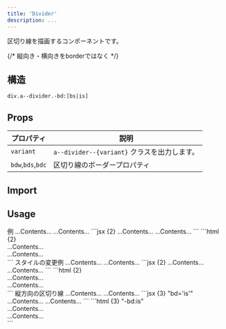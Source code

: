 ```yaml
---
title: 'Divider'
description: ...
---
```



区切り線を描画するコンポーネントです。

{/* 縦向き・横向きをborderではなく */}

## 構造
```pug
div.a--divider.-bd:[bs|is]
```

## Props

| プロパティ | 説明 |
|---|---|
|`variant`| `a--divider--{variant}` クラスを出力します。|
| `bdw`,`bds`,`bdc` | 区切り線のボーダープロパティ |

## Import

<ImportPackage component='Divider' />


## Usage

<Preview>
	<PreviewTitle>例</PreviewTitle>
	<PreviewArea resize p='30'>
		<Box bgc='base-2' py='50' ta='c'>...Contents...</Box>
		<Divider />
		<Box bgc='base-2' py='50' ta='c'>...Contents...</Box>
	</PreviewArea>
	<PreviewCode slot='tab' label='JSX'>
		```jsx {2}
		<Box bgc='base-2' py='50' ta='c'>...Contents...</Box>
		<Divider />
		<Box bgc='base-2' py='50' ta='c'>...Contents...</Box>
		```
	</PreviewCode>
	<PreviewCode slot='tab' label='HTML'>
		```html {2}
		<div class="l--box -bgc:base-2 -py:50 -ta:c">...Contents...</div>
		<div class="a--divider -bd:bs"></div>
		<div class="l--box -bgc:base-2 -py:50 -ta:c">...Contents...</div>
		```
	</PreviewCode>
</Preview>


<Preview>
	<PreviewTitle>スタイルの変更例</PreviewTitle>
	<PreviewArea resize p='30'>
		<Box bgc='base-2' py='50' ta='c'>...Contents...</Box>
		<Divider bds='dotted' bdw='4px' bdc='blue'/>
		<Box bgc='base-2' py='50' ta='c'>...Contents...</Box>
	</PreviewArea>
	<PreviewCode slot='tab' label='JSX'>
		```jsx {2}
		<Box bgc='base-2' py='50' ta='c'>...Contents...</Box>
		<Divider bds='dotted' bdw='4px' bdc='blue'/>
		<Box bgc='base-2' py='50' ta='c'>...Contents...</Box>
		```
	</PreviewCode>
	<PreviewCode slot='tab' label='HTML'>
		```html {2}
		<div class="l--box -bgc:base-2 -py:50 -ta:c">...Contents...</div>
		<div class="a--divider -bd:bs" style="--bds:dotted;--bdw:4px;--bdc:var(--blue)"></div>
		<div class="l--box -bgc:base-2 -py:50 -ta:c">...Contents...</div>
		```
	</PreviewCode>
</Preview>



<Preview>
	<PreviewTitle>縦方向の区切り線</PreviewTitle>
	<PreviewArea resize p='30' isFlow={false}>
		<Flex ai='c' g='30'>
			<FlexItem fx='1' bgc='base-2' py='50' ta='c'>...Contents...</FlexItem>
			<Divider bd='is' aslf='stretch' />
			<FlexItem fx='1' bgc='base-2' py='50' ta='c'>...Contents...</FlexItem>
		</Flex>
	</PreviewArea>
	<PreviewCode slot='tab' label='JSX'>
		```jsx {3} "bd='is'"
		<Flex ai='c' g='30'>
			<FlexItem fx='1' bgc='base-2' py='50' ta='c'>...Contents...</FlexItem>
			<Divider bd='is' aslf='stretch' />
			<FlexItem fx='1' bgc='base-2' py='50' ta='c'>...Contents...</FlexItem>
		</Flex>
		```
	</PreviewCode>
	<PreviewCode slot='tab' label='HTML'>
		```html {3} "-bd:is"
		<div class="l--flex -g:30 -ai:c">
			<div class="-fx:1 -bgc:base-2 -py:50 -ta:c">...Contents...</div>
			<div class="a--divider -bd:is -aslf:str"></div>
			<div class="-fx:1 -bgc:base-2 -py:50 -ta:c">...Contents...</div>
		</div>
		```
	</PreviewCode>
</Preview>
